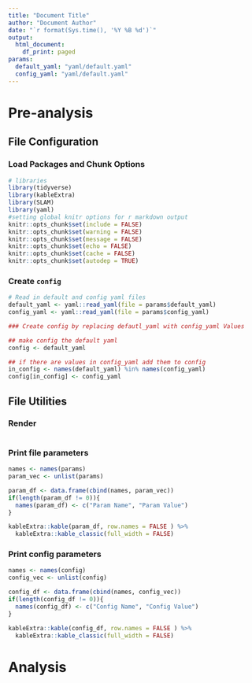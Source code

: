 ```yaml
---
title: "Document Title"
author: "Document Author"
date: "`r format(Sys.time(), '%Y %B %d')`"
output:
  html_document:
    df_print: paged
params:
  default_yaml: "yaml/default.yaml"
  config_yaml: "yaml/default.yaml"
---
```


# Pre-analysis

## File Configuration

### Load Packages and Chunk Options

```r
# libraries
library(tidyverse)
library(kableExtra)
library(SLAM)
library(yaml)
#setting global knitr options for r markdown output
knitr::opts_chunk$set(include = FALSE) 
knitr::opts_chunk$set(warning = FALSE) 
knitr::opts_chunk$set(message = FALSE) 
knitr::opts_chunk$set(echo = FALSE) 
knitr::opts_chunk$set(cache = FALSE) 
knitr::opts_chunk$set(autodep = TRUE) 
```

### Create `config`

```r
# Read in default and config yaml files
default_yaml <- yaml::read_yaml(file = params$default_yaml)
config_yaml <- yaml::read_yaml(file = params$config_yaml)

### Create config by replacing defautl_yaml with config_yaml Values

## make config the default yaml
config <- default_yaml

## if there are values in config_yaml add them to config
in_config <- names(default_yaml) %in% names(config_yaml)
config[in_config] <- config_yaml

```


## File Utilities

### Render

```r

```

### Print file parameters
```r
names <- names(params)
param_vec <- unlist(params)

param_df <- data.frame(cbind(names, param_vec))
if(length(param_df != 0)){
  names(param_df) <- c("Param Name", "Param Value")
}

kableExtra::kable(param_df, row.names = FALSE ) %>%
  kableExtra::kable_classic(full_width = FALSE)

```

### Print config parameters
```r
names <- names(config)
config_vec <- unlist(config)

config_df <- data.frame(cbind(names, config_vec))
if(length(config_df != 0)){
  names(config_df) <- c("Config Name", "Config Value")
}

kableExtra::kable(config_df, row.names = FALSE ) %>%
  kableExtra::kable_classic(full_width = FALSE)

```

# Analysis
